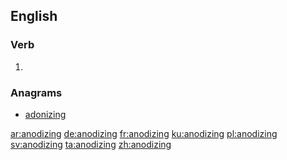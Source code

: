 ==English==

===Verb===
{{head|en|present participle}}

# {{present participle of|anodize|lang=en|nocat=1}}

===Anagrams===
* [[adonizing#English|adonizing]]

[[ar:anodizing]]
[[de:anodizing]]
[[fr:anodizing]]
[[ku:anodizing]]
[[pl:anodizing]]
[[sv:anodizing]]
[[ta:anodizing]]
[[zh:anodizing]]